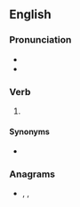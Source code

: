 ==English==

===Pronunciation===
* {{IPA|/ˈstɹɔʊv/|lang=en}}
* {{rhymes|əʊv|lang=en}}

===Verb===
{{head|en|verb form}}

# {{en-simple past of|strive}}

====Synonyms====
* {{l|en|strived}}

===Anagrams===
* {{l|en|stover}}, {{l|en|troves}}, {{l|en|voters}}